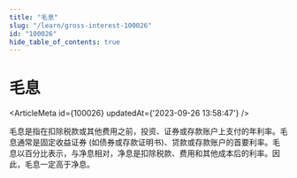 ```yaml
---
title: "毛息"
slug: "/learn/gross-interest-100026"
id: "100026"
hide_table_of_contents: true
---
```



# 毛息

<ArticleMeta id={100026} updatedAt={'2023-09-26 13:58:47'} />
<div className='border-solid border-b border-t-0 my-4 border-[var(--ifm-color-gray-300)]' />

毛息是指在扣除税款或其他费用之前，投资、证券或存款账户上支付的年利率。毛息通常是固定收益证券 (如债券或存款证明书)、贷款或存款账户的首要利率。毛息以百分比表示，与净息相对，净息是扣除税款、费用和其他成本后的利率。因此，毛息一定高于净息。
